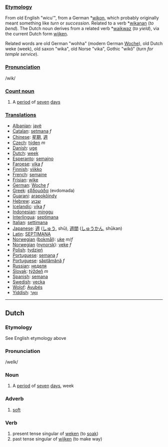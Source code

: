 ===[[Etymology]]===
From old English "wicu'", from a German *[[wikon]], which probably originally meant something like ''turn'' or ''succession''. Related to a verb *[[wikanan]] (''to bend''). The Dutch noun derives from a related verb *[[waikwaz]] (''to yield''), via the current Dutch form [[wijken]].

Related words are old German "wohha" (modern German [[Woche]]), old Dutch weke (week), old saxon "wika", old Norse "vika", Gothic "wik&ocirc;" (''turn for temple service'').

===[[Pronunciation]]===
/wik/
===[[Count noun]]===
# A [[period]] of [[seven]] [[day]]s

===[[Translation]]s===
*[[Albanian]]: [[javë]]
*[[Catalan]]: [[setmana]] ''f''
*[[Chinese]]: [[星期]], [[週]]
*[[Czech]]: [[týden]] ''m''
*[[Danish]]: [[uge]]
*[[Dutch]]: [[week]]
*[[Esperanto]]: [[semajno]]
*[[Faroese]]: [[vika]] ''f''
*[[Finnish]]: [[viikko]]
*[[French]]: [[semaine]]
*[[Frisian]]: [[wike]]
*[[German]]: [[Woche]] ''f''
*[[Greek]]: [[εβδομάδα]] (evdomada)
*[[Guarani]]: [[arapokõindy]]
*[[Hebrew]]: [[שבוע]]
*[[Icelandic]]: [[vika]] ''f''
*[[Indonesian]]: [[minggu]]
*[[Interlingua]]: [[septimana]]
*[[Italian]]: [[settimana]]
*[[Japanese]]: [[週]] ([[しゅう]], shū), [[週間]] ([[しゅうかん]], shūkan)
*[[Latin]]: [[SEPTIMANA]]
*[[Norwegian]] ([[bokmål]]): [[uke]] ''m''/''f''
*[[Norwegian]] ([[nynorsk]]): [[veke]] ''f''
*[[Polish]]: [[tydzień]]
*[[Portuguese]]: [[semana]] ''f''
*[[Portuguese]]: [[săptămână]] ''f''
*[[Russian]]: [[неделя]]
*[[Slovak]]: [[týždeň]] ''m''
*[[Spanish]]: [[semana]]
*[[Swedish]]: [[vecka]]
*[[Wolof]]: [[Ayubés]]
*[[Yiddish]]: [[וואָך]]

--------

==Dutch==
===Etymology===
See English etymology above
===Pronunciation===

/weIk/

===Noun===

# A [[period]] of [[seven]] [[day]]s, week


===Adverb===

# [[soft]]


===Verb===
# present tense singular of [[weken]] (to [[soak]])
# past tense singular of [[wijken]] (to make way)
